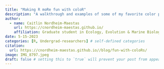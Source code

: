 ```yaml
---
title: "Making R moRe fun with coloR"
description: "A walkthrough and examples of some of my favorite color palettes and customizing colors in ggplot graphs in R. Preview: la cRiox, tayloRswift, national parks palettes, and more"
author:
  - name: Caitlin Nordheim-Maestas
    url: https://cnordheim-maestas.github.io/
    affiliation: Graduate student in Ecology, Evolution & Marine Biology Department at University of California, Santa Barbara
date: 5-15-2023
categories: [R, Undergrad-researchers] # self-defined categories
citation: 
  url: https://cnordheim-maestas.github.io//blog/fun-with-coloRs/ 
image: IMG_8797.jpeg
draft: false # setting this to `true` will prevent your post from appearing on your listing page until you're ready!
---
```


